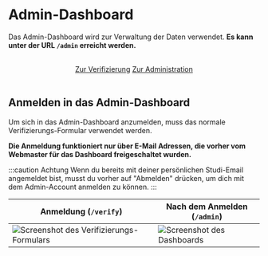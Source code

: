 # Admin-Dashboard

Das Admin-Dashboard wird zur Verwaltung der Daten verwendet. **Es kann unter der URL `/admin` erreicht werden.**

<br />

<center>
    <a class="button button--primary button--lg" href="https://9-euro.asta-lueneburg.de/verify">Zur Verifizierung</a>
    <span style={{ margin: '20px' }}></span>
    <a class="button button--primary button--lg" href="https://9-euro.asta-lueneburg.de/admin">Zur Administration</a>
</center>

<br />

## Anmelden in das Admin-Dashboard
Um sich in das Admin-Dashboard anzumelden, muss das normale Verifizierungs-Formular verwendet werden.

**Die Anmeldung funktioniert nur über E-Mail Adressen, die vorher vom Webmaster für das Dashboard freigeschaltet wurden.**

:::caution Achtung
Wenn du bereits mit deiner persönlichen Studi-Email angemeldet bist, musst du vorher auf "Abmelden" drücken, um dich mit dem Admin-Account anmelden zu können.
:::


| Anmeldung (`/verify`) | Nach dem Anmelden (`/admin`) |
|---|---|
| ![Screenshot des Verifizierungs-Formulars](https://user-images.githubusercontent.com/10093858/183732811-c9702a98-2f81-4999-99b4-76b8784a923e.png) | ![Screenshot des Dashboards](https://user-images.githubusercontent.com/10093858/183733584-abf2918b-139f-4783-858e-08053bd44f6c.png) |
